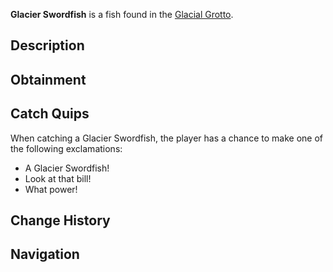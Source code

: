 {{FishInfobox
|image          = Glacier Swordfish.png
|rarity         = Rare
|sea            = First Sea
|location       = [[Glacial Grotto]]
|sublocation    = 
|sources        = Fishing Rod
|radar_location = 
|xp             = 400
|weather        = 
|time           = 
|season         = Winter
|bait           = Fish Head
|base_weight    = 45
|base_value     = 1000
|weight_range   = 25
|base_chance    = 20
|base_resil     = 40
}}
'''Glacier Swordfish''' is a {{Rarity|Rare}} fish found in the [[Glacial Grotto]].

== Description ==
{{Description|A sleek, powerful fish with a frosted, icicle-shaped bill. Its body glistens with icy-blue tones.|Bestiary Entry}}

== Obtainment ==
{{Description|Patrols the deeper waters of the grotto.|Bestiary Hint}}
{{Fish Availability|
Glacial Grotto
|top_rods      = 
Leviathan's Fang Rod\165740.8\149239.57;
Trident Rod\153699.89\148330.48;
Free Spirit Rod\140586.58\135675.28;
Krampus's Rod\140044.94\133944.59;
Magma Rod\131479.52\125752.27;
Plastic Rod\122008.58\116690.94;
Buddy Bond Rod\90628.24\105232.56;
Fast Rod\104188.93\123426.31;
Fischer's Rod\94239.75\117352.18;
No-Life Rod\130560.14\122079.43;
Ethereal Prism Rod\129896.52\105484.57;
Seraphic Rod\128603.46\107508.32;
Rod Of The Forgotten Fang\120645.87\100175.58;
Challenger's Rod\118391.57\102969.9;
Rod Of The Exalted One\113079.64\98395.58;
Rod Of The Depths\109451.39\97436.49;
Zeus Rod\108262.14\96619.68;
Verdant Shear Rod\106709.94\96180.34;
Blazebringer Rod\102816.67\97288.22;
Depthseeker Rod\98287.94\97679.07;
Avalanche Rod\91565.68\91768.94;
Volcanic Rod\90253.94\87100.97;
Steady Rod\38741.34\42670.03
|recommended   = Trident Rod
}}

== Catch Quips ==
When catching a Glacier Swordfish, the player has a chance to make one of the following exclamations:
* A Glacier Swordfish!
* Look at that bill!
* What power!

== Change History ==
{{Change History|{{subst:Current Version}}}}

== Navigation ==
{{Fish Navbox|Glacial Grotto}}